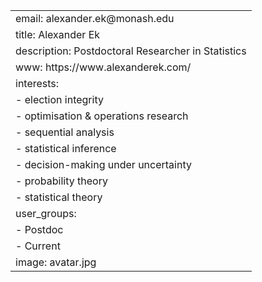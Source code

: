 ---
email: alexander.ek@monash.edu
title: Alexander Ek
description: Postdoctoral Researcher in Statistics
www:   https://www.alexanderek.com/
interests:
- election integrity
- optimisation & operations research
- sequential analysis
- statistical inference
- decision-making under uncertainty
- probability theory
- statistical theory
user_groups:
- Postdoc
- Current
image: avatar.jpg
---
